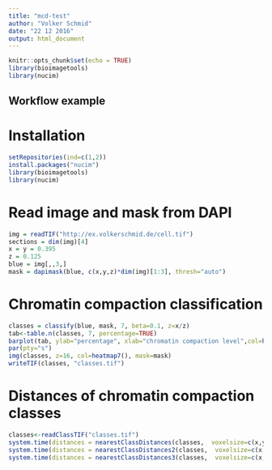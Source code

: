 ```yaml
---
title: "mcd-test"
author: "Volker Schmid"
date: "22 12 2016"
output: html_document
---
```


```r
knitr::opts_chunk$set(echo = TRUE)
library(bioimagetools)
library(nucim)
```

## Workflow example

# Installation
```r
setRepositories(ind=c(1,2))
install.packages("nucim")
library(bioimagetools)
library(nucim)
```

# Read image and mask from DAPI
```r
img = readTIF("http://ex.volkerschmid.de/cell.tif")
sections = dim(img)[4]
x = y = 0.395
z = 0.125
blue = img[,,3,] 
mask = dapimask(blue, c(x,y,z)*dim(img)[1:3], thresh="auto")
```

# Chromatin compaction classification
```r
classes = classify(blue, mask, 7, beta=0.1, z=x/z)
tab<-table.n(classes, 7, percentage=TRUE)
barplot(tab, ylab="percentage", xlab="chromatin compaction level",col=heatmap7())
par(pty="s")
img(classes, z=16, col=heatmap7(), mask=mask)
writeTIF(classes, "classes.tif")
```

# Distances of chromatin compaction classes
```r
classes<-readClassTIF("classes.tif")
system.time(distances = nearestClassDistances(classes,  voxelsize=c(x,y,z), classes=7, cores=24L))
system.time(distances = nearestClassDistances2(classes,  voxelsize=c(x,y,z), classes=7, cores=24L))
system.time(distances = nearestClassDistances3(classes,  voxelsize=c(x,y,z), classes=7, cores=24L))
```
